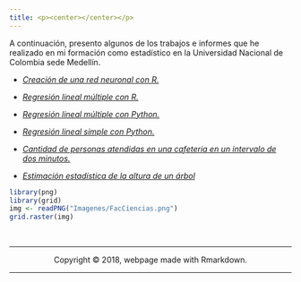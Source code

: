 ```yaml
---
title: <p><center></center></p>
---
```


A continuación, presento algunos de los trabajos e informes que he realizado en mi formación como estadístico en la Universidad Nacional de Colombia sede Medellín.

+ <a href="Docs/Redes_Neuronales_con_R.html">*Creación de una red neuronal con R.* </a>

+ <a href="Docs/Regresión_lineal_múltiple_con_R.html">*Regresión lineal múltiple con R.* </a>

+ <a href="Docs/Regresión_Lineal_Múltiple_con_Python.html">*Regresión lineal múltiple con Python.* </a>

+ <a href="Docs/Regresión_Lineal_Simple_con_Python.html">*Regresión lineal simple con Python.* </a>

+ [*Cantidad de personas atendidas en una cafeteria en un intervalo de dos minutos.*](https://github.com/yuasaavedraco/yuasaavedraco.github.io/blob/master/Docs/Cantidad%20de%20personas%20atendidas%20en%20un%20intervalo%20de%20dos%20minutos.pdf)

+ [*Estimación estadística de la altura de un árbol*](https://github.com/yuasaavedraco/yuasaavedraco.github.io/blob/master/Docs/C%C3%B3mo%20estimar%20estad%C3%ADsticamente%20la%20altura%20de%20un%20%C3%A1rbol.pdf)


```r
library(png)
library(grid)
img <- readPNG("Imagenes/FacCiencias.png")
grid.raster(img)
```


<br>
<hr>
<p><center>Copyright &copy; 2018, webpage made with Rmarkdown.</center></p>
<hr>